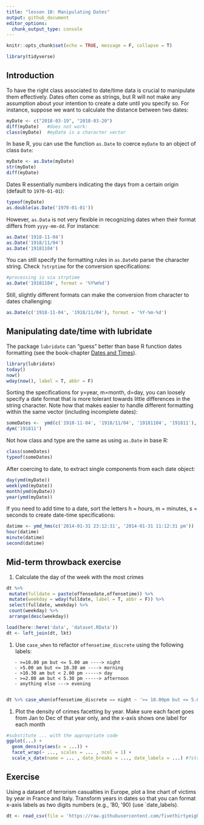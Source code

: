 ```yaml
---
title: "lesson 10: Manipulating Dates"
output: github_document
editor_options: 
  chunk_output_type: console
---
```


```r
knitr::opts_chunk$set(echo = TRUE, message = F, collapse = T)
```

```r
library(tidyverse)
```


## Introduction

To have the right class associated to date/time data is crucial to manipulate them effectively. Dates often come as strings, but R will not make any assumption about your intention to create a date until you specify so. For instance, suppose we want to calculate the distance between two dates:

```r
myDate <- c("2018-03-19", "2018-03-20")
diff(myDate)   #does not work:
class(myDate)  #myDate is a character vector
```

In base R, you can use the function `as.Date` to coerce `myDate` to an object of class `Date`:

```r
myDate <- as.Date(myDate)
str(myDate)
diff(myDate)
```

Dates R essentially numbers indicating the days from a certain origin (default to `1970-01-01`):
```r
typeof(myDate) 
as.double(as.Date('1970-01-01'))
```

However, `as.Data` is not very flexible in recognizing dates when their format differs from `yyyy-mm-dd`. For instance:

```r
as.Date('1918-11-04')
as.Date('1918/11/04')
as.Date('19181104')
```

You can still specify the formatting rules in `as.Date`to parse the character string. Check `?strptime` for the conversion specifications:

```r
#processing is via strptime
as.Date('19181104', format = '%Y%m%d')
```

Still, slightly different formats can make the conversion from character to dates challenging:

```r
as.Date(c('1918-11-04', '1918/11/04'), format = '%Y-%m-%d')
```

## Manipulating date/time with lubridate

The package `lubridate` can "guess" better than base R function dates formatting (see the book-chapter [Dates and Times](http://r4ds.had.co.nz/dates-and-times.html)).

```r
library(lubridate)
today()
now()
wday(now(), label = T, abbr = F)
```

Sorting the specifications for y=year, m=month, d=day, you can loosely specify a date format that is more tolerant towards little differences in the string character. Note how that makes easier to handle different formatting within the same vector (including incomplete dates):

```r
someDates <-  ymd(c('1918-11-04', '1918/11/04', '19181104', '191811'), truncated = 1)
dym('191811')
```

Not how class and type are the same as using `as.Date` in base R:

```r
class(someDates)
typeof(someDates)
```

After coercing to date, to extract single components from each date object:

```r
day(ymd(myDate))
week(ymd(myDate)) 
month(ymd(myDate)) 
year(ymd(myDate)) 
```

If you need to add time to a date, sort the letters h = hours, m = minutes, s = seconds to create date-time specifications:

```r
datime <- ymd_hms(c('2014-01-31 23:12:31', '2014-01-31 11:12:31 pm'))
hour(datime)
minute(datime)
second(datime)
```


## Mid-term throwback exercise

#. Calculate the day of the week with the most crimes 

```r
dt %>%
 mutate(fulldate = paste(offensedate,offensetime)) %>%
 mutate(weekday = wday(fulldate, label = T, abbr = F)) %>%
 select(fulldate, weekday) %>%
 count(weekday) %>%
 arrange(desc(weekday))
```

```r
load(here::here('data', 'dataset.RData'))
dt <- left_join(dt, lkt)
```

#. Use `case_when` to refactor `offensetime_discrete` using the following labels:

```{}
   - >=10.00 pm but <= 5.00 am ----> night
   - >5.00 am but <= 10.30 am ----> morning
   - >10.30 am but < 2.00 pm -----> day
   - >=2.00 am but < 5.30 pm -----> afternoon
   - anything else ---> evening
   
```
```r
dt %>% case_when(offensetime_discrete == night ~ '>= 10.00pm but <= 5.00 am', offensetime_discrete == morning ~ '>5.00am but <= 10.30am', offensetime_discrete == day ~ '>10.30am but < 2.00pm', offensetime_discrete == afternoon ~ '>=2.00pm but < 5.30 pm', offensetime_discrete == evening ~ 'anything else')
```



#. Plot the density of crimes facetting by year. Make sure each facet goes from Jan to Dec of that year only, and the x-axis shows one label for each month

```r
#substitute ... with the appropriate code
ggplot(...) +
  geom_density(aes(x = ...)) +
  facet_wrap(~ ..., scales = ... , ncol = 1) +
  scale_x_date(name = ... , date_breaks = ..., date_labels = ...) #?strptime() for the list of specifications
```

## Exercise

Using a dataset of terrorism casualties in Europe, plot a line chart of victims by year in France and Italy. Transform years in dates so that you can format x-axis labels as two digits numbers (e.g., '80, '90) (use `date_labels).

```r
dt <- read_csv(file = 'https://raw.githubusercontent.com/fivethirtyeight/data/master/terrorism/eu_terrorism_fatalities_by_country.csv')
```


